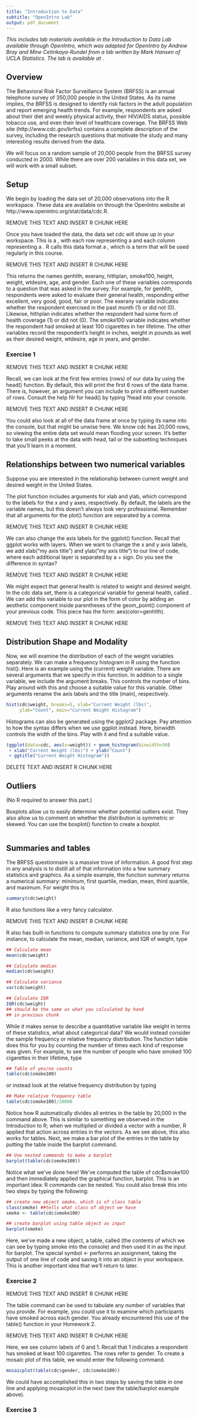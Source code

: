 ---
title: "Introduction to Data"
subtitle: "OpenIntro Lab"
output: pdf_document
---

*This includes lab materials available in the Introduction to Data Lab available through OpenIntro, which was adapted for OpenIntro by Andrew Bray and Mine Cetinkaya-Rundel from a lab written by Mark Hansen of UCLA Statistics. The lab is available at* \href{"http://htmlpreview.github.io/?https://github.com/andrewpbray/oiLabs-base-R/blob/master/intro_to_data/intro_to_data.html"}{OpenIntro: Introduction to Data}. 

## Overview

The Behavioral Risk Factor Surveillance System (BRFSS) is an annual telephone survey of 350,000 people in the United States. As its name implies, the BRFSS is designed to identify risk factors in the adult population and report emerging health trends. For example, respondents are asked about their diet and weekly physical activity, their HIV/AIDS status, possible tobacco use, and even their level of healthcare coverage. The BRFSS Web site (http://www.cdc.gov/brfss) contains a complete description of the survey, including the research questions that motivate the study and many interesting results derived from the data.

We will focus on a random sample of 20,000 people from the BRFSS survey conducted in 2000. While there are over 200 variables in this data set, we will work with a small subset.

## Setup

We begin by loading the data set of 20,000 observations into the R workspace. These data are available on through the OpenIntro website at http://www.openintro.org/stat/data/cdc.R. \textbf{Insert an R chunk below, name it appropriately, and use the source() function and to load these data into R. Remember to use quotes where appropriate within the source() function. In your R chunk, include a comment about what you are doing in this chunk.}

REMOVE THIS TEXT AND INSERT R CHUNK HERE

Once you have loaded the data, the data set cdc will show up in your workspace. This is a \emph{data matrix}, with each row representing a \emph{case} and each column representing a \emph{variable}. R calls this data format a \emph{data frame}, which is a term that will be used regularly in this course. 

\textbf{Use the names() function to determine the names of the variables in cdc. You will need to insert an R chunk below, name it appropriately, and include a comment in the code chunk about what you are doing.}

REMOVE THIS TEXT AND INSERT R CHUNK HERE

This returns the names genhlth, exerany, hlthplan, smoke100, height, weight, wtdesire, age, and gender. Each one of these variables corresponds to a question that was asked in the survey. For example, for genhlth, respondents were asked to evaluate their general health, responding either excellent, very good, good, fair or poor. The exerany variable indicates whether the respondent exercised in the past month (1) or did not (0). Likewise, hlthplan indicates whether the respondent had some form of health coverage (1) or did not (0). The smoke100 variable indicates whether the respondent had smoked at least 100 cigarettes in her lifetime. The other variables record the respondent’s height in inches, weight in pounds as well as their desired weight, wtdesire, age in years, and gender.

### Exercise 1

\textbf{How many cases are there in this data set? For each variable, identify its data type (e.g. categorical, discrete). You will need to insert an R chunk below, name it appropriately, and include comments in the code chunk to describe what you are doing. You can include text after the R chunk to summarize your findings.}

REMOVE THIS TEXT AND INSERT R CHUNK HERE

Recall, we can look at the first few entries (rows) of our data by using the head() function. By default, this will print the first 6 rows of the data frame. There is, however, an argument you can include to print a different number of rows. Consult the help filr for head() by typing ?head into your console. \textbf{Using the help file, write a line of code that prints the first 10 rows of the cdc data frame. Then, print the last 8 rows of the data frame using the tail() function. You will need to insert an R chunk below, name it appropriately, and include comments in the code chunk to describe what you are doing.}

REMOVE THIS TEXT AND INSERT R CHUNK HERE

You could also look at all of the data frame at once by typing its name into the console, but that might be unwise here. We know cdc has 20,000 rows, so viewing the entire data set would mean flooding your screen. It’s better to take small peeks at the data with head, tail or the subsetting techniques that you’ll learn in a moment.

## Relationships between two numerical variables

Suppose you are interested in the relationship between current weight and desired weight in the United States. \textbf{Use the cdc data to investigate this graphically, employing the appropriate variables and graph. Make your chosen graph first using the plot() function and then using the ggplot() function.}

The plot function includes arguments for xlab and ylab, which correspond to the labels for the x and y axes, respectively. By default, the labels are the variable names, but this doesn't always look very professional. \textbf{Add the arguments xlab="my axis title" and ylab="my axis title" to your plot command, replacing the phrase 'my axis title' with the appropriate variable names.} Remember that all arguments for the plot() function are separated by a comma.

REMOVE THIS TEXT AND INSERT R CHUNK HERE

We can also change the axis labels for the ggplot() function. Recall that ggplot works with layers. When we want to change the x and y axis labels, we add xlab("my axis title") and ylab("my axis title") to our line of code, where each additional layer is separated by a + sign. \textbf{Add the same labels you did in when using plot() to your ggplot.} Do you see the difference in syntax?

REMOVE THIS TEXT AND INSERT R CHUNK HERE

We might expect that general health is related to weight and desired weight. In the cdc data set, there is a categorical variable for general health, called \texttt{genhlth}. We can add this variable to our plot in the form of color by adding an aesthetic component inside parentheses of the geom_point() component of your previous code. This piece has the form: aes(color=genhlth). \textbf{Add this to your code in a separate R chunk. What does this do? Do you think that this is an informative addition to the plot?}

REMOVE THIS TEXT AND INSERT R CHUNK HERE

## Distribution Shape and Modality

Now, we will examine the distribution of each of the weight variables separately. We can make a frequency histogram in R using the function hist(). Here is an example using the (current) weight variable. There are several arguments that we specify in this function. In addition to a single variable, we include the argument breaks. This controls the number of bins. Play around with this and choose a suitable value for this variable. Other arguments rename the axis labels and the title (main), respectively.

```{r current weight hist}
hist(cdc$weight, breaks=5, xlab="Current Weight (lbs)",
     ylab="Count", main="Current Weight Histogram")
```

Histograms can also be generated using the ggplot2 package. Pay attention to how the syntax differs when we use ggplot instead. Here, binwidth controls the width of the bins. Play with it and find a suitable value. 

```{r current weight geom_histogram}
(ggplot(data=cdc, aes(x=weight)) + geom_histogram(binwidth=50)
 + xlab("Current Weight (lbs)") + ylab("Count")
 + ggtitle("Current Weight Histogram"))
```

\textbf{Repeat these two coding exercises with the wtdesire variable. }

DELETE TEXT AND INSERT R CHUNK HERE

\textbf{Describe the shape and modality for the (a) histogram for weight and the (b) histogram for wtdesire. }



\textbf{What did you learn about potential data entry errors in the scatterplot that we do not see in the separate histograms?}



## Outliers

\textbf{Do you see any potential outliers in your previous plots? Which ones might be extreme but legitimate? Which ones might be data entry errors?} (No R required to answer this part.)

Boxplots allow us to easily determine whether potential outliers exist. They also allow us to comment on whether the distribution is symmetric or skewed. You can use the boxplot() function to create a boxplot. \textbf{Create boxplots for weight and wtdesire. Comment on the existence of potential outliers and the skew of the distributions for each of the variables.}

```{r weight boxplots}

```


## Summaries and tables

The BRFSS questionnaire is a massive trove of information. A good first step in any analysis is to distill all of that information into a few summary statistics and graphics. As a simple example, the function summary returns a numerical summary: minimum, first quartile, median, mean, third quartile, and maximum. For weight this is

```{r simple summary cdc}
summary(cdc$weight)
```

R also functions like a very fancy calculator. \textbf{Using the appropriate summary statistics from the summary() output above, calculate the interquartile range for respondents' weight by hand. You will need to insert an R chunk below, name it appropriately, and include a comment in the code chunk to describe what you are doing.} 

REMOVE THIS TEXT AND INSERT R CHUNK HERE

R also has built-in functions to compute summary statistics one by one. For instance, to calculate the mean, median, variance, and IQR of weight, type

```{r mean median variance weight}
## Calculate mean
mean(cdc$weight)

## Calculate median
median(cdc$weight)

## Calculate variance
var(cdc$weight)

## Calculate IQR
IQR(cdc$weight) 
## should be the same as what you calculated by hand
## in previous chunk

```

While it makes sense to describe a quantitative variable like weight in terms of these statistics, what about categorical data? We would instead consider the sample frequency or relative frequency distribution. The function table does this for you by counting the number of times each kind of response was given. For example, to see the number of people who have smoked 100 cigarettes in their lifetime, type

```{r table smoke 100 cig lifetime}
## Table of yes/no counts
table(cdc$smoke100)
```

or instead look at the relative frequency distribution by typing

```{r rel freq dist}
## Make relative frequency table
table(cdc$smoke100)/20000
```

Notice how R automatically divides all entries in the table by 20,000 in the command above. This is similar to something we observed in the Introduction to R; when we multiplied or divided a vector with a number, R applied that action across entries in the vectors. As we see above, this also works for tables. Next, we make a bar plot of the entries in the table by putting the table inside the barplot command.

```{r simple barplot nested}
## Use nested commands to make a barplot
barplot(table(cdc$smoke100))
```

Notice what we’ve done here! We’ve computed the table of cdc$smoke100 and then immediately applied the graphical function, barplot. This is an important idea: R commands can be nested. You could also break this into two steps by typing the following:

```{r simple barplot two step}
## create new object smoke, which is of class table
class(smoke) ##tells what class of object we have
smoke <- table(cdc$smoke100)

## create barplot using table object as input
barplot(smoke)
```

Here, we’ve made a new object, a table, called \texttt{smoke} (the contents of which we can see by typing smoke into the console) and then used it in as the input for barplot. The special symbol <- performs an assignment, taking the output of one line of code and saving it into an object in your workspace. This is another important idea that we’ll return to later.

### Exercise 2

\textbf{Create a numerical summary for height and age, and compute the interquartile range for each. Compute the relative frequency distribution for \texttt{gender} and \texttt{exerany}. How many males are in the sample? What proportion of the sample reports being in excellent health? You will need to insert an R chunk below, name it appropriately, and include comments in the code chunk to describe what you are doing.}

REMOVE THIS TEXT AND INSERT R CHUNK HERE

The table command can be used to tabulate any number of variables that you provide. For example, you could use it to examine which participants have smoked across each gender. You already encountered this use of the table() function in your Homework 2. \textbf{Use the table command to look at the relationship between smoking (use the variable \texttt{smoke100}) and \texttt{gender}. You will need to insert an R chunk below, name it appropriately, and include comments in the code chunk as needed.}

REMOVE THIS TEXT AND INSERT R CHUNK HERE

Here, we see column labels of 0 and 1. Recall that 1 indicates a respondent has smoked at least 100 cigarettes. The rows refer to gender. To create a mosaic plot of this table, we would enter the following command.

```{r mosaic plot smoking}
mosaicplot(table(cdc$gender, cdc$smoke100))
```

We could have accomplished this in two steps by saving the table in one line and applying mosaicplot in the next (see the table/barplot example above).

### Exercise 3

\textbf{What does the mosaic plot reveal about smoking habits and gender? Note, this is asking you to interpret the mosaic plot.}
